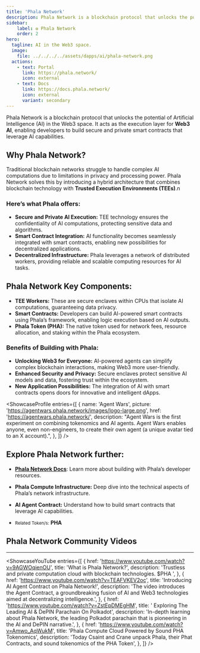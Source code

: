 ```yaml
---
title: 'Phala Network'
description: Phala Network is a blockchain protocol that unlocks the potential of Artificial Intelligence (AI) in the Web3 space.
sidebar:
    label: ✪ Phala Network
    order: 2
hero:
  tagline: AI in the Web3 space.
  image: 
    file: ../../../../assets/dapps/ai/phala-network.png
  actions:
    - text: Portal
      link: https://phala.network/
      icon: external
    - text: Docs
      link: https://docs.phala.network/
      icon: external
      variant: secondary
---
```


Phala Network is a blockchain protocol that unlocks the potential of Artificial Intelligence (AI) in the Web3 space. It acts as the execution layer for **Web3 AI**, enabling developers to build secure and private smart contracts that leverage AI capabilities.

## Why Phala Network?
Traditional blockchain networks struggle to handle complex AI computations due to limitations in privacy and processing power. Phala Network solves this by introducing a hybrid architecture that combines blockchain technology with **Trusted Execution Environments (TEEs)**.n

### Here’s what Phala offers:
- **Secure and Private AI Execution:** TEE technology ensures the confidentiality of AI computations, protecting sensitive data and algorithms.
- **Smart Contract Integration:** AI functionality becomes seamlessly integrated with smart contracts, enabling new possibilities for decentralized applications.
- **Decentralized Infrastructure:** Phala leverages a network of distributed workers, providing reliable and scalable computing resources for AI tasks.

## Phala Network Key Components:
- **TEE Workers:** These are secure enclaves within CPUs that isolate AI computations, guaranteeing data privacy.
- **Smart Contracts:** Developers can build AI-powered smart contracts using Phala’s framework, enabling logic execution based on AI outputs.
- **Phala Token (PHA):** The native token used for network fees, resource allocation, and staking within the Phala ecosystem.

### Benefits of Building with Phala:
- **Unlocking Web3 for Everyone:** AI-powered agents can simplify complex blockchain interactions, making Web3 more user-friendly.
- **Enhanced Security and Privacy:** Secure enclaves protect sensitive AI models and data, fostering trust within the ecosystem.
- **New Application Possibilities:** The integration of AI with smart contracts opens doors for innovative and intelligent dApps.

<ShowcaseProfile
  entries={[
    {
      name: 'Agent Wars',
      picture: 'https://agentwars.phala.network/images/logo-large.png',
      href: 'https://agentwars.phala.network/',
      description:
        "Agent Wars is the first experiment on combining tokenomics and AI agents. Agent Wars enables anyone, even non-engineers, to create their own agent (a unique avatar tied to an X account).",
    },
  ]}
/>

## Explore Phala Network further:
- **[Phala Network Docs](https://docs.phala.network/)**: Learn more about building with Phala’s developer resources.
- **Phala Compute Infrastructure:** Deep dive into the technical aspects of Phala’s network infrastructure.
- **AI Agent Contract:** Understand how to build smart contracts that leverage AI capabilities.

- <small>Related Token/s:</small> **PHA**

## Phala Network Community Videos
------------
<ShowcaseYouTube
  entries={[
              {
      href: 'https://www.youtube.com/watch?v=9AGWOqienOU',
      title: 'What is Phala Network?',
      description: 'Trustless and private computation cloud with blockchain technologies. $PHA ',
          },
              {
      href: 'https://www.youtube.com/watch?v=TEAFVKEV2oc',
      title: 'Introducing AI Agent Contract on Phala Network!',
      description: 'The video introduces the Agent Contract, a groundbreaking fusion of AI and Web3 technologies aimed at decentralizing intelligence.',
          },
                        {
      href: 'https://www.youtube.com/watch?v=ZstEpDMEgHM',
      title: ' Exploring The Leading AI & DePIN Parachain On Polkadot',
      description: 'In-depth learning about Phala Network, the leading Polkadot parachain that is pioneering in the AI and DePIN narrative.',
          },
                                  {
      href: 'https://www.youtube.com/watch?v=Amwo_AqWukM',
      title: 'Phala Compute Cloud Powered by Sound PHA Tokenomics',
      description: 'Today Csaint and Crane unpack Phala, their Phat Contracts, and sound tokenomics of the PHA Token',
          },
  ]} />